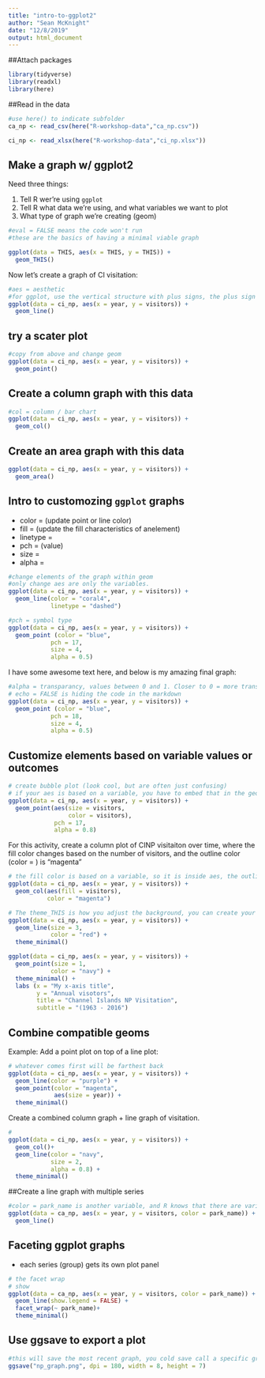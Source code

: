 ```yaml
---
title: "intro-to-ggplot2"
author: "Sean McKnight"
date: "12/8/2019"
output: html_document
---
```


##Attach packages
```r
library(tidyverse)
library(readxl)
library(here)
```

##Read in the data
```r
#use here() to indicate subfolder
ca_np <- read_csv(here("R-workshop-data","ca_np.csv"))

ci_np <- read_xlsx(here("R-workshop-data","ci_np.xlsx"))
```


## Make a graph w/ ggplot2

Need three things:

1. Tell R wer're using `ggplot`
2. Tell R what data we're using, and what variables we want to plot
3. What type of graph we're creating (geom)

```r
#eval = FALSE means the code won't run
#these are the basics of having a minimal viable graph

ggplot(data = THIS, aes(x = THIS, y = THIS)) + 
  geom_THIS()
```

Now let's create a graph of CI visitation:
```r
#aes = aesthetic
#for ggplot, use the vertical structure with plus signs, the plus sign adds indents
ggplot(data = ci_np, aes(x = year, y = visitors)) +
  geom_line()

```

## try a scater plot

```r
#copy from above and change geom
ggplot(data = ci_np, aes(x = year, y = visitors)) +
  geom_point()
```

## Create a column graph with this data

```r
#col = column / bar chart
ggplot(data = ci_np, aes(x = year, y = visitors)) +
  geom_col()
```

## Create an area graph with this data
```r
ggplot(data = ci_np, aes(x = year, y = visitors)) +
  geom_area()
```


## Intro to customozing  `ggplot` graphs
- color = (update point or line color)
- fill = (update the fill characteristics of anelement)
- linetype =
- pch = (value)
- size = 
- alpha = 

```r
#change elements of the graph within geom
#only change aes are only the variables. 
ggplot(data = ci_np, aes(x = year, y = visitors)) +
  geom_line(color = "coral4",
            linetype = "dashed")
```

```r
#pch = symbol type
ggplot(data = ci_np, aes(x = year, y = visitors)) +
  geom_point (color = "blue",
            pch = 17,
            size = 4,
            alpha = 0.5)
```

I have some awesome text here, and below is my amazing final graph:
```r
#alpha = transparancy, values between 0 and 1. Closer to 0 = more transparent, closer to 1 = less transparent
# echo = FALSE is hiding the code in the markdown
ggplot(data = ci_np, aes(x = year, y = visitors)) +
  geom_point (color = "blue",
            pch = 18,
            size = 4,
            alpha = 0.5)
```


## Customize elements based on variable values or outcomes

```r
# create bubble plot (look cool, but are often just confusing)
# if your aes is based on a variable, you have to embed that in the geom 
ggplot(data = ci_np, aes(x = year, y = visitors)) +
  geom_point(aes(size = visitors,
                 color = visitors),
             pch = 17,
             alpha = 0.8) 
```

For this activity, create a column plot of CINP visitaiton over time, where the fill color changes based on the number of visitors, and the outline color (color = ) is "magenta"

```r
# the fill color is based on a variable, so it is inside aes, the outline color is outside the aes b/c it's not based on a variable.
ggplot(data = ci_np, aes(x = year, y = visitors)) +
  geom_col(aes(fill = visitors),
           color = "magenta")

```


```r
# The theme_THIS is how you adjust the background, you can create your own specific theme like theme_sean and apply that any time you make a graph
ggplot(data = ci_np, aes(x = year, y = visitors)) +
  geom_line(size = 3,
            color = "red") +
  theme_minimal()
```


```r
ggplot(data = ci_np, aes(x = year, y = visitors)) +
  geom_point(size = 1,
            color = "navy") +
  theme_minimal() +
  labs (x = "My x-axis title",
        y = "Annual visotors",
        title = "Channel Islands NP Visitation",
        subtitle = "(1963 - 2016")
```

## Combine compatible geoms

Example: Add a point plot on top of a line plot: 

```r
# whatever comes first will be farthest back
ggplot(data = ci_np, aes(x = year, y = visitors)) +
  geom_line(color = "purple") +
  geom_point(color = "magenta",
             aes(size = year)) +
  theme_minimal()
```


Create a combined column graph + line graph of visitation. 

```r
# 
ggplot(data = ci_np, aes(x = year, y = visitors)) +
  geom_col()+
  geom_line(color = "navy",
            size = 2,
            alpha = 0.8) +
  theme_minimal()
```


##Create a line graph with multiple series

```r
#color = park_name is another variable, and R knows that there are variables.
ggplot(data = ca_np, aes(x = year, y = visitors, color = park_name)) +
  geom_line()
```

## Faceting ggplot graphs

- each series (group) gets its own plot panel

```r
# the facet wrap
# show 
ggplot(data = ca_np, aes(x = year, y = visitors, color = park_name)) +
  geom_line(show.legend = FALSE) +
  facet_wrap(~ park_name)+
  theme_minimal()

```

## Use ggsave to export a plot

```r
#this will save the most recent graph, you cold save call a specific graph
ggsave("np_graph.png", dpi = 180, width = 8, height = 7)
```

